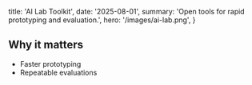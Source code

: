   title: 'AI Lab Toolkit',
  date: '2025-08-01',
  summary: 'Open tools for rapid prototyping and evaluation.',
  hero: '/images/ai-lab.png',
}

## Why it matters

- Faster prototyping
- Repeatable evaluations
